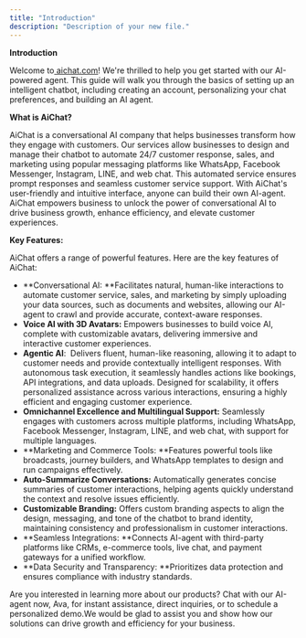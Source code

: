 ```yaml
---
title: "Introduction"
description: "Description of your new file."
---
```


**Introduction**

Welcome to[ <u>aichat.com</u>](http://aichat.com)\! We're thrilled to help you get started with our AI-powered agent. This guide will walk you through the basics of setting up an intelligent chatbot, including creating an account, personalizing your chat preferences, and building an AI agent.

**What is AiChat?**

AiChat is a conversational AI company that helps businesses transform how they engage with customers. Our services allow businesses to design and manage their chatbot to automate 24/7 customer response, sales, and marketing using popular messaging platforms like WhatsApp, Facebook Messenger, Instagram, LINE, and web chat. This automated service ensures prompt responses and seamless customer service support. With AiChat's user-friendly and intuitive interface, anyone can build their own AI-agent. AiChat empowers business to unlock the power of conversational AI to drive business growth, enhance efficiency, and elevate customer experiences. 

**Key Features:**

AiChat offers a range of powerful features. Here are the key features of AiChat:

- **Conversational AI: **Facilitates natural, human-like interactions to automate customer service, sales, and marketing by simply uploading your data sources, such as documents and websites, allowing our AI-agent to crawl and provide accurate, context-aware responses.
- **Voice AI with 3D Avatars:** Empowers businesses to build voice AI, complete with customizable avatars, delivering immersive and interactive customer experiences.
- **Agentic AI**:  Delivers fluent, human-like reasoning, allowing it to adapt to customer needs and provide contextually intelligent responses. With autonomous task execution, it seamlessly handles actions like bookings, API integrations, and data uploads. Designed for scalability, it offers personalized assistance across various interactions, ensuring a highly efficient and engaging customer experience.
- **Omnichannel Excellence and Multilingual Support:** Seamlessly engages with customers across multiple platforms, including WhatsApp, Facebook Messenger, Instagram, LINE, and web chat, with support for multiple languages.
- **Marketing and Commerce Tools: **Features powerful tools like broadcasts, journey builders, and WhatsApp templates to design and run campaigns effectively.
- **Auto-Summarize Conversations:** Automatically generates concise summaries of customer interactions, helping agents quickly understand the context and resolve issues efficiently.
- **Customizable Branding:** Offers custom branding aspects to align the design, messaging, and tone of the chatbot to brand identity, maintaining consistency and professionalism in customer interactions.
- **Seamless Integrations: **Connects AI-agent with third-party platforms like CRMs, e-commerce tools, live chat, and payment gateways for a unified workflow.
- **Data Security and Transparency: **Prioritizes data protection and ensures compliance with industry standards.

Are you interested in learning more about our products? Chat with our AI-agent now, Ava, for instant assistance, direct inquiries, or to schedule a personalized demo.We would be glad to assist you and show how our solutions can drive growth and efficiency for your business.